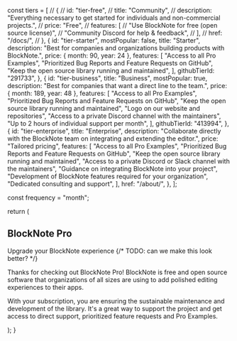 
  const tiers = [
    // {
    //   id: "tier-free",
    //   title: "Community",
    //   description: "Everything necessary to get started for individuals and non-commercial projects.",
    //   price: "Free",
    //   features: [
    //     "Use BlockNote for free (open source license)",
    //     "Community Discord for help & feedback",
    //   ],
    //   href: "/docs/",
    // },
    {
      id: "tier-starter",
      mostPopular: false,
      title: "Starter",
      description:
        "Best for companies and organizations building products with BlockNote.",
      price: { month: 90, year: 24 },
      features: [
        "Access to all Pro Examples",
        "Prioritized Bug Reports and Feature Requests on GitHub",
        "Keep the open source library running and maintained",
      ],
      githubTierId: "291733",
    },
    {
      id: "tier-business",
      title: "Business",
      mostPopular: true,
      description:
        "Best for companies that want a direct line to the team.",
      price: { month: 189, year: 48 },
      features: [
        "Access to all Pro Examples",
        "Prioritized Bug Reports and Feature Requests on GitHub",
        "Keep the open source library running and maintained",
        "Logo on our website and repositories",
        "Access to a private Discord channel with the maintainers",
        "Up to 2 hours of individual support per month",
      ],
      githubTierId: "413994",
    },
    {
      id: "tier-enterprise",
      title: "Enterprise",
      description:
        "Collaborate directly with the BlockNote team on integrating and extending the editor.",
      price: "Tailored pricing",
      features: [
        "Access to all Pro Examples",
        "Prioritized Bug Reports and Feature Requests on GitHub",
        "Keep the open source library running and maintained",
        "Access to a private Discord or Slack channel with the maintainers",
        "Guidance on integrating BlockNote into your project",
        "Development of BlockNote features required for your organization",
        "Dedicated consulting and support",
      ],
      href: "/about/",
    },
  ];

const frequency = "month";

return (

<div className="flex flex-col items-center py-16 sm:py-16">
  <div className="flex max-w-screen-xl flex-col items-center px-6 lg:px-8">
    <h2 className="max-w-6xl text-center text-base font-semibold leading-7 text-indigo-600">
      BlockNote Pro
    </h2>
    <SectionHeader>Upgrade your BlockNote experience</SectionHeader>
    {/* TODO: can we make this look better? */}
    <p className="mt-6 max-w-screen-lg text-center text-lg text-[#00000080] dark:text-[#FFFFFFB2]">
      Thanks for checking out BlockNote Pro! BlockNote is free and open source
      software that organizations of all sizes are using to add polished editing
      experiences to their apps.
    </p>
    <p className="mt-6 max-w-screen-lg text-center text-lg text-[#00000080] dark:text-[#FFFFFFB2]">
      With your subscription, you are ensuring the sustainable maintenance and
      development of the library. It's a great way to support the project and
      get access to direct support, prioritized feature requests and Pro
      Examples.
    </p>
    <Tiers tiers={tiers} frequency={frequency} />
    <FAQ />
  </div>
</div>
); }
